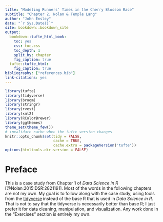 ```yaml
---
title: "Modeling Runners’ Times in the Cherry Blossom Race"
subtitle: "Chapter 2, Nolan & Temple Lang"
author: "John Ensley"
date: "`r Sys.Date()`"
site: bookdown::bookdown_site
output:
  bookdown::tufte_html_book:
    toc: yes
    css: toc.css
    toc_depth: 1
    split_by: chapter
    fig_caption: true
  tufte::tufte_html:
    fig_caption: true
bibliography: ["references.bib"]
link-citations: yes
---
```


```r
library(tufte)
library(tidyverse)
library(broom)
library(stringr)
library(rvest)
library(xml2)
library(RColorBrewer)
library(ggthemes)
theme_set(theme_few())
# invalidate cache when the tufte version changes
knitr::opts_chunk$set(tidy = FALSE,
                      cache = TRUE,
                      cache.extra = packageVersion('tufte'))
options(htmltools.dir.version = FALSE)
```

# Preface {-}

This is a case study from Chapter 1 of _Data Science in R_ [@Nolan:2015:DSR:2821191]. Most of the words in the following chapters are not my own. My goal is to follow along with the case study, using tools from the [tidyverse](tidyverse.org) instead of the base R that is used in _Data Science in R_. That is not to say that the tidyverse is necessarily better than base R; I just prefer it for data cleaning, manipulation, and visualization. Any work done in the "Exercises" section is entirely my own.